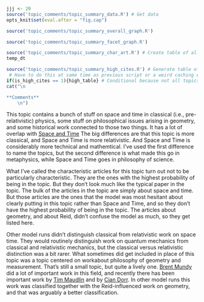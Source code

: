 ```r
jjj <- 20
source('topic_comments/topic_summary_data.R') # Get data
opts_knit$set(eval.after = "fig.cap")
```

```r
source('topic_comments/topic_summary_overall_graph.R')
```

```r
source('topic_comments/topic_summary_facet_graph.R')
```

```r
source('topic_comments/topic_summary_char_art.R') # Create table of all articles in topic
temp_dt
```

```r
source('topic_comments/topic_summary_high_cites.R') # Generate table of highly cited articles. 
 # Have to do this at same time as previous script or a weird caching error occurs.
if(is_high_cites == 1){high_table} # Conditional because not all topics have high cites
cat("\n

**Comments**
	\n")
```

This topic contains a bunch of stuff on space and time in classical (i.e., pre-relativistic) physics, some stuff on philosophical issues arising in geometry, and some historical work connected to those two things. It has a lot of overlap with [Space and Time](#topic50) The big differences are that this topic is more classical, and Space and Time is more relativistic. And Space and Time is considerably more technical and mathemtical. I've used the first difference to name the topics, but the second difference is what made this go in metaphysics, while Space and Time goes in philosophy of science.

What I've called the characteristic articles for this topic turn out not to be particularly characteristic. They are the ones with the highest probability of being in the topic. But they don't look much like the typical paper in the topic. The bulk of the articles in the topic are simply about space and time. But those articles are the ones that the model was most hesitant about clearly putting in this topic rather than Space and Time, and so they don't have the highest probability of being in the topic. The articles about geometry, and about Reid, didn't confuse the model as much, so they get listed here.

Other model runs didn't distinguish classical from relativistic work on space time. They would routinely distinguish work on quantum mechanics from classical and relativistic mechanics, but the classical versus relativistic distinction was a bit rarer. What sometimes did get included in place of this topic was a topic centered on workabout philosophy of geometry and measurement. That's still a small topic, but quite a lively one. [Brent Mundy](https://philpapers.org/s/brent%20mundy) did a lot of important work in this field, and recently there has been important work by [Tim Maudlin](https://philpeople.org/profiles/tim-maudlin) and by [Cian Dorr](https://philpeople.org/profiles/cian-dorr). In other model runs this work was classified together with the Reid-influenced work on geometry, and that was arguably a better classification.